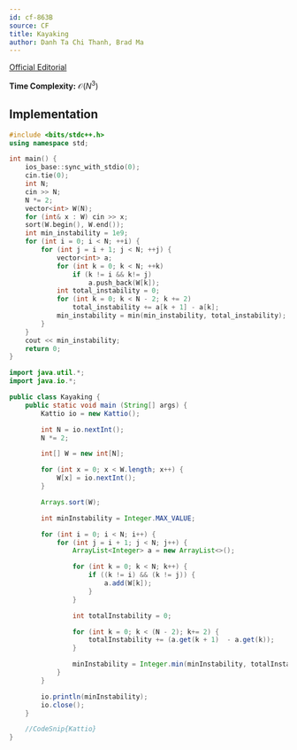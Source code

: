 ```yaml
---
id: cf-863B
source: CF
title: Kayaking
author: Danh Ta Chi Thanh, Brad Ma
---
```


[Official Editorial](https://codeforces.com/blog/entry/54708)

**Time Complexity:** $\mathcal{O}(N^3)$

## Implementation

<LanguageSection>

<CPPSection>

```cpp
#include <bits/stdc++.h>
using namespace std;

int main() {
	ios_base::sync_with_stdio(0);
	cin.tie(0);
	int N;
	cin >> N;
	N *= 2;
	vector<int> W(N);
	for (int& x : W) cin >> x;
	sort(W.begin(), W.end());
	int min_instability = 1e9;
	for (int i = 0; i < N; ++i) {
		for (int j = i + 1; j < N; ++j) {
			vector<int> a;
			for (int k = 0; k < N; ++k)
				if (k != i && k!= j)
					a.push_back(W[k]);
			int total_instability = 0;
			for (int k = 0; k < N - 2; k += 2)
				total_instability += a[k + 1] - a[k];
			min_instability = min(min_instability, total_instability);
		}
	}
	cout << min_instability;
	return 0;
}

```

</CPPSection>
	
<JavaSection>
	
```java
import java.util.*;
import java.io.*;

public class Kayaking {
	public static void main (String[] args) {
		Kattio io = new Kattio();

		int N = io.nextInt();
		N *= 2;

		int[] W = new int[N];

		for (int x = 0; x < W.length; x++) {
			W[x] = io.nextInt();
		}

		Arrays.sort(W);

		int minInstability = Integer.MAX_VALUE;

		for (int i = 0; i < N; i++) {
			for (int j = i + 1; j < N; j++) {
				ArrayList<Integer> a = new ArrayList<>();

				for (int k = 0; k < N; k++) {
					if ((k != i) && (k != j)) {
						a.add(W[k]);
					}
				}

				int totalInstability = 0;

				for (int k = 0; k < (N - 2); k+= 2) {
					totalInstability += (a.get(k + 1)  - a.get(k));
				}

				minInstability = Integer.min(minInstability, totalInstability);
			}
		}

		io.println(minInstability);
		io.close();
	}

	//CodeSnip{Kattio}
}

```
	
</JavaSection>

</LanguageSection>
